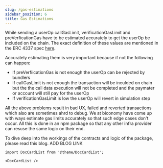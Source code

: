 ```yaml
---
slug: /gas-estimations
sidebar_position: 6
title: Gas Estimations
---
```


While sending a userOp callGasLimit, verificationGasLimit and preVerficationGas have to be estimated accurately to get the userOp be included on the chain.
The exact definition of these values are mentioned in the ERC 4337 spec [here](https://eips.ethereum.org/EIPS/eip-4337#useroperation).

Accurately estimating them is very important because if not the following can happen:

- If preVerfiicationGas is not enough the userOp can be rejected by bundlers
- If callGasLimit is not enough the transaction will be inculded on chain but the the call data execution will not be completed and the paymater or account will still pay for the userOp
- If verificationGasLimit is low the userOp will revert in simulation step

All the above problems result in bad UX, failed and reverted transactions which also are sometimes ahrd to debug.
We at biconomy have come up with ways estimate gas limits accurately so that such edge cases don't occur. All this is done in an npm package so that any other infra provider can resuse the same logic on their end.

To dive deep into the workings of the contracts and logic of the package, please read this blog. ADD BLOG LINK

```mdx-code-block
import DocCardList from '@theme/DocCardList';

<DocCardList />
```
